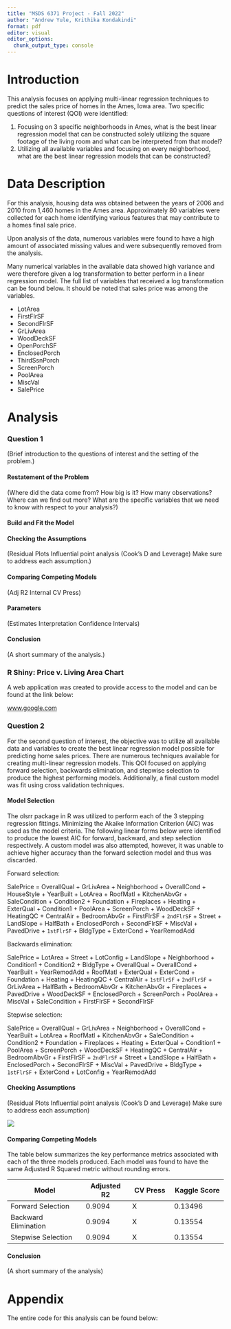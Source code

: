 ```yaml
---
title: "MSDS 6371 Project - Fall 2022"
author: "Andrew Yule, Krithika Kondakindi"
format: pdf
editor: visual
editor_options: 
  chunk_output_type: console
---
```


# Introduction

This analysis focuses on applying multi-linear regression techniques to predict the sales price of homes in the Ames, Iowa area. Two specific questions of interest (QOI) were identified:

1.  Focusing on 3 specific neighborhoods in Ames, what is the best linear regression model that can be constructed solely utilizing the square footage of the living room and what can be interpreted from that model?
2.  Utilizing all available variables and focusing on every neighborhood, what are the best linear regression models that can be constructed?

# Data Description

For this analysis, housing data was obtained between the years of 2006 and 2010 from 1,460 homes in the Ames area. Approximately 80 variables were collected for each home identifying various features that may contribute to a homes final sale price.

Upon analysis of the data, numerous variables were found to have a high amount of associated missing values and were subsequently removed from the analysis.

Many numerical variables in the available data showed high variance and were therefore given a log transformation to better perform in a linear regression model. The full list of variables that received a log transformation can be found below. It should be noted that sales price was among the variables.

- LotArea
- FirstFlrSF
- SecondFlrSF
- GrLivArea
- WoodDeckSF
- OpenPorchSF
- EnclosedPorch
- ThirdSsnPorch
- ScreenPorch
- PoolArea
- MiscVal
- SalePrice

# Analysis

### Question 1

(Brief introduction to the questions of interest and the setting of the problem.)

#### Restatement of the Problem

(Where did the data come from? How big is it? How many observations? Where can we find out more? What are the specific variables that we need to know with respect to your analysis?)

#### Build and Fit the Model

#### Checking the Assumptions

(Residual Plots Influential point analysis (Cook's D and Leverage) Make sure to address each assumption.)

#### Comparing Competing Models

(Adj R2 Internal CV Press)

#### Parameters

(Estimates Interpretation Confidence Intervals)

#### Conclusion

(A short summary of the analysis.)

### R Shiny: Price v. Living Area Chart

A web application was created to provide access to the model and can be found at the link below:

[www.google.com](https://www.google.com)

### Question 2

For the second question of interest, the objective was to utilize all available data and variables to create the best linear regression model possible for predicting home sales prices. There are numerous techniques available for creating multi-linear regression models. This QOI focused on applying forward selection, backwards elimination, and stepwise selection to produce the highest performing models. Additionally, a final custom model was fit using cross validation techniques.

#### Model Selection

The olsrr package in R was utilized to perform each of the 3 stepping regression fittings. Minimizing the Akaike Information Criterion (AIC) was used as the model criteria. The following linear forms below were identified to produce the lowest AIC for forward, backward, and step selection respectively. A custom model was also attempted, however, it was unable to achieve higher accuracy than the forward selection model and thus was discarded.

Forward selection:

SalePrice = OverallQual + GrLivArea + Neighborhood + OverallCond + HouseStyle + YearBuilt + LotArea + RoofMatl + KitchenAbvGr + SaleCondition + Condition2 + Foundation + Fireplaces + Heating + ExterQual + Condition1 + PoolArea + ScreenPorch + WoodDeckSF + HeatingQC + CentralAir + BedroomAbvGr + FirstFlrSF + `2ndFlrSF` + Street + LandSlope + HalfBath + EnclosedPorch + SecondFlrSF + MiscVal + PavedDrive + `1stFlrSF` + BldgType + ExterCond + YearRemodAdd

Backwards elimination:

SalePrice = LotArea + Street + LotConfig + LandSlope + Neighborhood + Condition1 + Condition2 + BldgType + OverallQual + OverallCond + YearBuilt + YearRemodAdd + RoofMatl + ExterQual + ExterCond + Foundation + Heating + HeatingQC + CentralAir + `1stFlrSF` + `2ndFlrSF` + GrLivArea + HalfBath + BedroomAbvGr + KitchenAbvGr + Fireplaces + PavedDrive + WoodDeckSF + EnclosedPorch + ScreenPorch + PoolArea + MiscVal + SaleCondition + FirstFlrSF + SecondFlrSF

Stepwise selection:

SalePrice = OverallQual + GrLivArea + Neighborhood + OverallCond + YearBuilt + LotArea + RoofMatl + KitchenAbvGr + SaleCondition + Condition2 + Foundation + Fireplaces + Heating + ExterQual + Condition1 + PoolArea + ScreenPorch + WoodDeckSF + HeatingQC + CentralAir + BedroomAbvGr + FirstFlrSF + `2ndFlrSF` + Street + LandSlope + HalfBath + EnclosedPorch + SecondFlrSF + MiscVal + PavedDrive + BldgType + `1stFlrSF` + ExterCond + LotConfig + YearRemodAdd

#### Checking Assumptions

(Residual Plots Influential point analysis (Cook's D and Leverage) Make sure to address each assumption)

![](Model Metrics/Collage.png)

#### Comparing Competing Models

The table below summarizes the key performance metrics associated with each of the three models produced. Each model was found to have the same Adjusted R Squared metric without rounding errors.

|     Model                 |  Adjusted  R2   |   CV Press    |   Kaggle Score    |
|---------------------------|-----------------|---------------|-------------------|
|   Forward Selection       | 0.9094          |   X           |   0.13496         |
|   Backward Elimination    | 0.9094          |   X           |   0.13554         |
|   Stepwise Selection      | 0.9094          |   X           |   0.13554         |

#### Conclusion

(A short summary of the analysis)

# Appendix

The entire code for this analysis can be found below:
